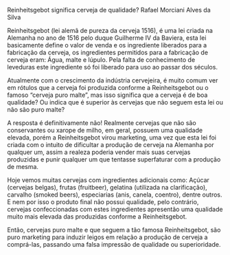 Reinheitsgebot significa cerveja de qualidade?
Rafael Morciani Alves da Silva

Reinheitsgebot (lei alemã de pureza da cerveja 1516), é uma lei criada na Alemanha no ano de 1516 pelo duque Guilherme IV da Baviera, esta lei 
basicamente define o valor de venda e os ingrediente liberados para a fabricação da cerveja, os ingredientes permitidos para a fabricação de 
cerveja eram: Água, malte e lúpulo. Pela falta de conhecimento de leveduras este ingrediente só foi liberado para uso ao passar dos séculos.

Atualmente com o crescimento da indústria cervejeira, é muito comum ver em rótulos que a cerveja foi produzida conforme a Reinheitsgebot ou o 
famoso "cerveja puro malte", mas isso significa que a cerveja é de boa qualidade? Ou indica que é superior às cervejas que não seguem esta lei 
ou não são puro malte?

A resposta é definitivamente não! Realmente cervejas que não são conservantes ou xarope de milho, em geral, possuem uma qualidade elevada, porém
a Reinheitsgebot virou marketing, uma vez que esta lei foi criada com o intuito de dificultar a produção de cerveja na Alemanha por qualquer um,
assim a realeza poderia vender mais suas cervejas produzidas e punir qualquer um que tentasse superfaturar com a produção de mesma.

Hoje vemos muitas cervejas com ingredientes adicionais como: Açúcar (cervejas belgas), frutas (fruitbeer), gelatina (utilizada na clarificação),
carvalho (smoked beers), especiarias (anis, canela, coentro), dentre outros. E nem por isso o produto final não possui qualidade, pelo contrário,
cervejas confeccionadas com estes ingredientes apresentão uma qualidade muito mais elevada das produzidas conforme a Reinheitsgebot.

Então, cervejas puro malte e  que seguem a tão famosa Reinheitsgebot, são puro marketing para induzir leigos em relação a produção de cerveja a
comprá-las, passando uma falsa impressão de qualidade ou superioridade.